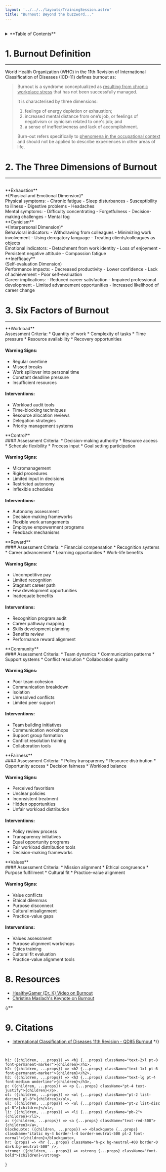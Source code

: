 ```yaml
---
layout: '../../../layouts/TrainingSession.astro'
title: "Burnout: Beyond the buzzword..."
---
```


<br />
<details>
<summary style="cursor: pointer;">**Table of Contents**</summary>
1. Burnout Definition
2. Dimensions of Burnout
3. Six Factors of Burnout
4. Resources
</details>

# 1. Burnout Definition
---

World Health Organization (WHO) in the 11th Revision of International
Classification of Diseases (ICD-11) defines burnout as:
 
> Burnout is a syndrome conceptualized as <u>resulting from chronic workplace
> stress</u> that has not been successfully managed.
> 
> It is characterised by three dimensions:
> 
> 1) feelings of energy depletion or exhaustion;
> 2) increased mental
> distance from one’s job, or feelings of negativism or cynicism related to one's
> job; and
> 3) a sense of ineffectiveness and lack of accomplishment.
> 
> Burn-out refers specifically to <u>phenomena in the occupational context</u>
> and should not be applied to describe experiences in other areas of life.


# 2. The Three Dimensions of Burnout
---
<br />

<div class="grid grid-cols-1 grid-rows-[repeat(9, auto)] md:grid-cols-3 md:grid-rows-[auto_auto_auto]">
      <div class="md:order-1">**Exhaustion**<br/>*(Physical and Emotional Dimension)*</div>
      <div class="md:order-4">
      Physical symptoms:
      - Chronic fatigue
      - Sleep disturbances
      - Susceptibility to illness
      - Digestive problems
      - Headaches
      </div>
      <div class="md:order-7">
      Mental symptoms:
      - Difficulty concentrating
      - Forgetfulness
      - Decision-making challenges
      - Mental fog
      </div>
      <div class="md:order-2"><div class="md:hidden pt-4" />**Cynicism**<br/>*(Interpersonal Dimension)*</div>
      <div class="md:order-5">
      Behavioral indicators:
      - Withdrawing from colleagues
      - Minimizing work involvement
      - Using derogatory language
      - Treating clients/colleagues as objects
      </div>
      <div class="md:order-8">
      Emotional indicators:
      - Detachment from work identity
      - Loss of enjoyment
      - Persistent negative attitude
      - Compassion fatigue
      </div>
      <div class="md:order-3"><div class="md:hidden pt-4" />**Inefficacy**<br/>(Self-evaluation Dimension)</div>
      <div class="md:order-6">
      Performance impacts:
      - Decreased productivity
      - Lower confidence
      - Lack of achievement
      - Poor self-evaluation
      </div>
      <div class="md:order-9">
      Career implications:
      - Reduced career satisfaction
      - Impaired professional development
      - Limited advancement opportunities
      - Increased likelihood of career change
      </div>
</div>


# 3. Six Factors of Burnout
---


<div class="grid grid-cols-1 md:grid-cols-[auto_1fr] md:grid-rows-[auto_auto_auto]">
<div>**Workload**</div>
<div>
Assessment Criteria:
* Quantity of work
* Complexity of tasks
* Time pressure
* Resource availability
* Recovery opportunities

#### Warning Signs:
* Regular overtime
* Missed breaks
* Work spillover into personal time
* Constant deadline pressure
* Insufficient resources

#### Interventions:
* Workload audit tools
* Time-blocking techniques
* Resource allocation reviews
* Delegation strategies
* Priority management systems
</div>
<div>**Control**</div>
<div>
#### Assessment Criteria:
* Decision-making authority
* Resource access
* Schedule flexibility
* Process input
* Goal setting participation

#### Warning Signs:
* Micromanagement
* Rigid procedures
* Limited input in decisions
* Restricted autonomy
* Inflexible schedules

#### Interventions:
* Autonomy assessment
* Decision-making frameworks
* Flexible work arrangements
* Employee empowerment programs
* Feedback mechanisms

</div>
<div>**Reward**</div>
<div>
#### Assessment Criteria:
* Financial compensation
* Recognition systems
* Career advancement
* Learning opportunities
* Work-life benefits

#### Warning Signs:
* Uncompetitive pay
* Limited recognition
* Stagnant career path
* Few development opportunities
* Inadequate benefits

#### Interventions:
* Recognition program audit
* Career pathway mapping
* Skills development planning
* Benefits review
* Performance reward alignment

</div>
<div>**Community**</div>
<div>
#### Assessment Criteria:
* Team dynamics
* Communication patterns
* Support systems
* Conflict resolution
* Collaboration quality

#### Warning Signs:
* Poor team cohesion
* Communication breakdown
* Isolation
* Unresolved conflicts
* Limited peer support

#### Interventions:
* Team building initiatives
* Communication workshops
* Support group formation
* Conflict resolution training
* Collaboration tools
</div>
<div>**Fairness**</div>
<div>
#### Assessment Criteria:
* Policy transparency
* Resource distribution
* Opportunity access
* Decision fairness
* Workload balance

#### Warning Signs:
* Perceived favoritism
* Unclear policies
* Inconsistent treatment
* Hidden opportunities
* Unfair workload distribution

#### Interventions:
* Policy review process
* Transparency initiatives
* Equal opportunity programs
* Fair workload distribution tools
* Decision-making frameworks
</div>
<div>**Values**</div>
<div>
#### Assessment Criteria:
* Mission alignment
* Ethical congruence
* Purpose fulfillment
* Cultural fit
* Practice-value alignment

#### Warning Signs:
* Value conflicts
* Ethical dilemmas
* Purpose disconnect
* Cultural misalignment
* Practice-value gaps

#### Interventions:
* Values assessment
* Purpose alignment workshops
* Ethics training
* Cultural fit evaluation
* Practice-value alignment tools
</div>
</div>

# 8. Resources

- [HealthyGamer (Dr. K) Video on Burnout](https://www.youtube.com/watch?v=jqONINYF17M)
- [Christina Maslach's Keynote on Burnout](https://www.youtube.com/watch?v=gRPBkCW0R5E)

{/**
# 9. Citations

- [International Classification of Diseases 11th Revision - QD85 Burnout](https://icd.who.int/browse/2024-01/mms/en#129180281)
*/}

<br/>


    h1: ({children, ...props}) => <h1 {...props} className="text-2xl pt-8 font-permanent-marker">{children}</h1>,
    h2: ({children, ...props}) => <h2 {...props} className="text-1xl pt-6 font-permanent-marker">{children}</h2>,
    h3: ({children, ...props}) => <h3 {...props} className="text-lg pt-4 font-medium underline">{children}</h3>,
    p: ({children, ...props}) => <p {...props} className="pt-4 text-justify">{children}</p>,
    ol: ({children, ...props}) => <ol {...props} className="pt-2 list-decimal pl-8">{children}</ol>,
    ul: ({children, ...props}) => <ul {...props} className="pt-2 list-disc pl-8">{children}</ul>,
    li: ({children, ...props}) => <li {...props} className="pb-2">{children}</li>,
    a: ({children, ...props}) => <a {...props} className="text-red-500">{children}</a>,
    blockquote: ({children, ...props}) => <blockquote {...props} className="italic my-4 border-l-4 border-neutral-500 pl-2 font-normal">{children}</blockquote>,
    hr: (props) => <hr {...props} className="h-px bg-neutral-400 border-0 dark:bg-neutral-500" />,
    strong: ({children, ...props}) => <strong {...props} className="font-bold">{children}</strong>
}

